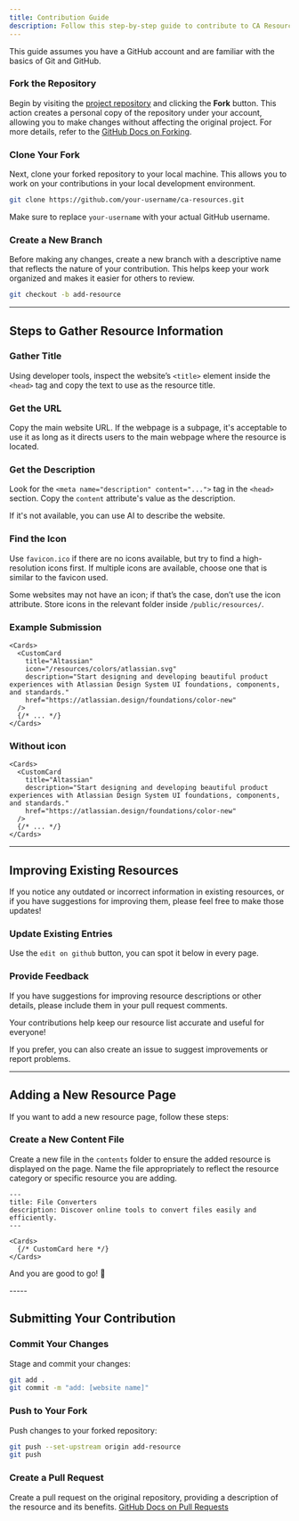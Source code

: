 ```yaml
---
title: Contribution Guide
description: Follow this step-by-step guide to contribute to CA Resources and help us enhance our community-driven project!
---
```


<Callout type="warn">

This guide assumes you have a GitHub account and are familiar with the basics of Git and GitHub.

</Callout>

<Steps>

<Step>

### Fork the Repository

Begin by visiting the [project repository](https://github.com/cedricangulo/ca-resources) and clicking the **Fork** button. This action creates a personal copy of the repository under your account, allowing you to make changes without affecting the original project. For more details, refer to the [GitHub Docs on Forking](https://docs.github.com/en/get-started/quickstart/fork-a-repo).

</Step>
<Step>

### Clone Your Fork

Next, clone your forked repository to your local machine. This allows you to work on your contributions in your local development environment.

```bash
git clone https://github.com/your-username/ca-resources.git
```

<Callout type="warn">

Make sure to replace `your-username` with your actual GitHub username.

</Callout>

</Step>
<Step>

### Create a New Branch

Before making any changes, create a new branch with a descriptive name that reflects the nature of your contribution. This helps keep your work organized and makes it easier for others to review.

```bash
git checkout -b add-resource
```

</Step>

</Steps>

-----

## Steps to Gather Resource Information

<Steps>

<Step>

### Gather Title

Using developer tools, inspect the website’s `<title>` element inside the `<head>` tag and copy the text to use as the resource title.

<ImageSection 
  src="/contribution-images/gather-title.png"
  alt="gather title"
  width={580}
  height={333} 
  subtitle="gather title"
/>

</Step>

<Step>

### Get the URL

Copy the main website URL. If the webpage is a subpage, it's acceptable to use it as long as it directs users to the main webpage where the resource is located.

</Step>

<Step>

### Get the Description

Look for the `<meta name="description" content="...">` tag in the `<head>` section. Copy the `content` attribute's value as the description.

<ImageSection 
  src="/contribution-images/gather-description.png"
  alt="gather description"
  width={576}
  height={334}
  subtitle="gather description"
/>

If it's not available, you can use AI to describe the website.

</Step>

<Step>

### Find the Icon

Use `favicon.ico` if there are no icons available, but try to find a high-resolution icons first. If multiple icons are available, choose one that is similar to the favicon used. 

Some websites may not have an icon; if that’s the case, don’t use the icon attribute. Store icons in the relevant folder inside `/public/resources/`.

<Files>
<Folder name="public" defaultOpen>

<Folder name="resources" defaultOpen>

<Folder name="colors">
  <File name="coolors.png" />
</Folder>

<Folder name="icons">
  <File name="svgmix.png" />
</Folder>

<Folder name="learnwebdev">
  <File name="mdn.png" />
</Folder>

</Folder>

</Folder>
</Files>

</Step>

</Steps>

### Example Submission

```mdx
<Cards>
  <CustomCard
    title="Altassian"
    icon="/resources/colors/atlassian.svg"
    description="Start designing and developing beautiful product experiences with Atlassian Design System UI foundations, components, and standards."
    href="https://atlassian.design/foundations/color-new"
  />
  {/* ... */}
</Cards>
```

### Without icon
```mdx
<Cards>
  <CustomCard
    title="Altassian"
    description="Start designing and developing beautiful product experiences with Atlassian Design System UI foundations, components, and standards."
    href="https://atlassian.design/foundations/color-new"
  />
  {/* ... */}
</Cards>
```

---

## Improving Existing Resources

If you notice any outdated or incorrect information in existing resources, or if you have suggestions for improving them, please feel free to make those updates!

### Update Existing Entries  

Use the `edit on github` button, you can spot it below in every page.

### Provide Feedback

If you have suggestions for improving resource descriptions or other details, please include them in your pull request comments.

Your contributions help keep our resource list accurate and useful for everyone!

If you prefer, you can also create an issue to suggest improvements or report problems.

-----

## Adding a New Resource Page

If you want to add a new resource page, follow these steps:

<Steps>

<Step>

### Create a New Content File

Create a new file in the `contents` folder to ensure the added resource is displayed on the page. Name the file appropriately to reflect the resource category or specific resource you are adding.

<Files>
<Folder name="contents" defaultOpen>

<Folder name="resources" defaultOpen>

<File name="file-converters.mdx" />

</Folder>

</Folder>
</Files>


</Step>

<Step>

```mdx title="file-converters.mdx"
---
title: File Converters
description: Discover online tools to convert files easily and efficiently.
---

<Cards>
  {/* CustomCard here */}
</Cards>

```

And you are good to go! 🎉

</Step>

</Steps>
-----

## Submitting Your Contribution

<Steps>

<Step>

### Commit Your Changes

Stage and commit your changes:

```bash
git add .
git commit -m "add: [website name]"
```

</Step>

<Step>

### Push to Your Fork

Push changes to your forked repository:

```bash
git push --set-upstream origin add-resource
git push
```

</Step>

<Step>

### Create a Pull Request

Create a pull request on the original repository, providing a description of the resource and its benefits. [GitHub Docs on Pull Requests](https://docs.github.com/en/get-started/quickstart/contributing-to-projects)

</Step>

</Steps>
